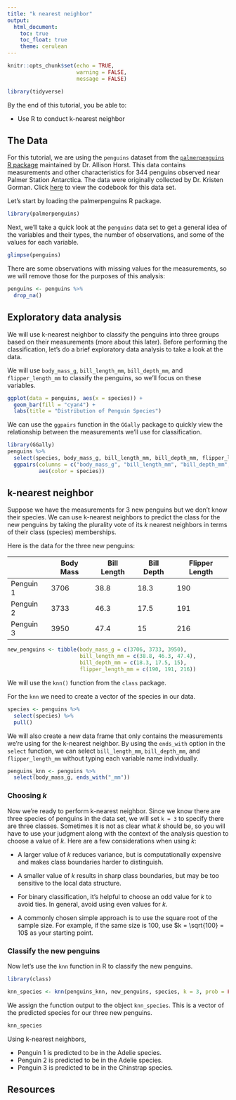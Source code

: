 ```yaml
---
title: "k nearest neighbor"
output: 
  html_document:
    toc: true
    toc_float: true
    theme: cerulean
---
```


```r
knitr::opts_chunk$set(echo = TRUE, 
                      warning = FALSE, 
                      message = FALSE)

library(tidyverse)
```

By the end of this tutorial, you be able to:

- Use R to conduct k-nearest neighbor

## The Data

For this tutorial, we are using the `penguins` dataset from the [`palmerpenguins` R package](https://allisonhorst.github.io/palmerpenguins/index.html) maintained by Dr. Allison Horst. This data contains measurements and other characteristics for 344 penguins observed near Palmer Station Antarctica. The data were originally collected by Dr. Kristen Gorman. Click [here](https://allisonhorst.github.io/palmerpenguins/reference/penguins.html) to view the codebook for this data set.

Let's start by loading the palmerpenguins R package. 
```r
library(palmerpenguins)
```

Next, we'll take a quick look at the `penguins` data set to get a general idea of the variables and their types, the number of observations, and some of the values for each variable. 
```r
glimpse(penguins)
```

There are some observations with missing values for the measurements, so we will remove those for the purposes of this analysis: 

```r
penguins <- penguins %>%
  drop_na()
```

## Exploratory data analysis

We will use k-nearest neighbor to classify the penguins into three groups based on their measurements (more about this later). Before performing the classification, let's do a brief exploratory data analysis to take a look at the data. 

We will use `body_mass_g`, `bill_length_mm`, `bill_depth_mm`, and `flipper_length_mm` to classify the penguins, so we'll focus on these variables. 


```r
ggplot(data = penguins, aes(x = species)) +
  geom_bar(fill = "cyan4") +
  labs(title = "Distribution of Penguin Species")
```
We can use the `ggpairs` function in the `GGally` package to quickly view the relationship between the measurements we'll use for classification.

```r
library(GGally)
penguins %>%
  select(species, body_mass_g, bill_length_mm, bill_depth_mm, flipper_length_mm) %>%
  ggpairs(columns = c("body_mass_g", "bill_length_mm", "bill_depth_mm", "flipper_length_mm"), 
          aes(color = species))
```

## k-nearest neighbor

Suppose we have the measurements for 3 new penguins but we don't know their species. We can use k-nearest neighbors to predict the class for the new penguins by taking the plurality vote of its *k* nearest neighbors in terms of their class (species) memberships.


Here is the data for the three new penguins: 

|           | Body Mass | Bill Length | Bill Depth | Flipper Length |
|-----------|-----------|-------------|------------|----------------|
| Penguin 1 |  3706     |  38.8       |  18.3      |  190           |
| Penguin 2 |  3733     |  46.3       |  17.5      |  191           |
| Penguin 3 |  3950     |  47.4       |  15        |  216           |

```r
new_penguins <- tibble(body_mass_g = c(3706, 3733, 3950), 
                       bill_length_mm = c(38.8, 46.3, 47.4), 
                       bill_depth_mm = c(18.3, 17.5, 15), 
                       flipper_length_mm = c(190, 191, 216))
```


We will use the `knn()` function from the `class` package. 

For the `knn` we need to create a vector of the species in our data. 

```r
species <- penguins %>%
  select(species) %>%
  pull()
```

We will also create a new data frame that only contains the measurements we're using for the k-nearest neighbor. By using the `ends_with` option in the `select` function, we can select `bill_length_mm`, `bill_depth_mm`, and `flipper_length_mm` without typing each variable name individually.

```r
penguins_knn <- penguins %>%
  select(body_mass_g, ends_with("_mm"))
```

### Choosing *k*

Now we're ready to perform k-nearest neighbor. Since we know there are three species of penguins in the data set, we will set `k = 3` to specify there are three classes. Sometimes it is not as clear what $k$ should be, so you will have to use your judgment along with the context of the analysis question to choose a value of $k$. Here are a few considerations when using $k$: 

- A larger value of $k$ reduces variance, but is computationally expensive and makes class boundaries harder to distinguish.

- A smaller value of $k$ results in sharp class boundaries, but may be too sensitive to the local data structure.

- For binary classification, it's helpful to choose an odd value for $k$ to avoid ties. In general, avoid using even values for $k$.

- A commonly chosen simple approach is to use the square root of the sample size. For example, if the same size is 100, use $k = \sqrt{100} = 10$ as your starting point.

### Classify the new penguins

Now let's use the `knn` function in R to classify the new penguins.

```r
library(class)

knn_species <- knn(penguins_knn, new_penguins, species, k = 3, prob = FALSE)
```

We assign the function output to the object `knn_species`. This is a vector of the predicted species for our three new penguins. 

```r
knn_species
```

Using k-nearest neighbors, 

- Penguin 1 is predicted to be in the Adelie species. 
- Penguin 2 is predicted to be in the Adelie species. 
- Penguin 3 is predicted to be in the Chinstrap species.

## Resources


